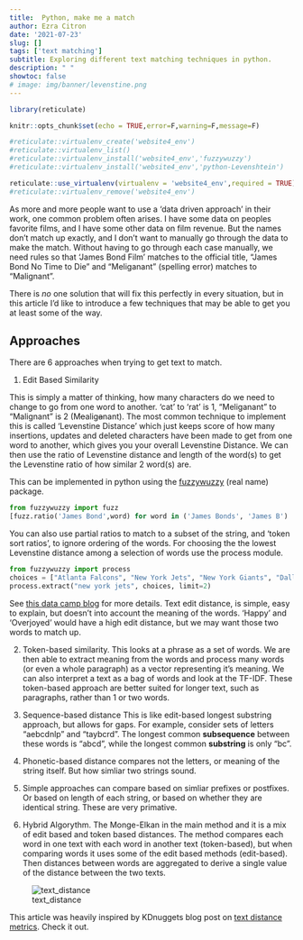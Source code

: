 ```yaml
---
title:  Python, make me a match
author: Ezra Citron
date: '2021-07-23'
slug: []
tags: ['text matching']
subtitle: Exploring different text matching techniques in python.
description: " "
showtoc: false
# image: img/banner/levenstine.png
---
```

```r
library(reticulate)

knitr::opts_chunk$set(echo = TRUE,error=F,warning=F,message=F)

#reticulate::virtualenv_create('website4_env')
#reticulate::virtualenv_list()
#reticulate::virtualenv_install('website4_env','fuzzywuzzy')
#reticulate::virtualenv_install('website4_env','python-Levenshtein')

reticulate::use_virtualenv(virtualenv = 'website4_env',required = TRUE)
#reticulate::virtualenv_remove('website4_env')

```

As more and more people want to use a 'data driven approach' in their work, one common problem often arises. 
I have some data on peoples favorite films, and I have some other data on film revenue. But the names don't match up exactly, and I don't want to manually go through the data to make the match. Without having to go through each case manually, we need rules so that 'James Bond Film' matches to the official title, "James Bond No Time to Die " and "Meliganant" (spelling error) matches to "Malignant".

There is *no* one solution that will fix this perfectly in every situation, but in this article I'd like to introduce a few techniques that may be able to get you at least some of the way.

## Approaches
There are 6 approaches when trying to get text to match. 

1. Edit Based Similarity 

This is simply a matter of thinking, how many characters do we need to change to go from one word to another. 'cat' to 'rat' is 1, "Meliganant" to "Malignant" is 2 (M~~e~~alig~~a~~nant). The most common technique to implement this is called 'Levenstine Distance' which just keeps score of how many insertions, updates and deleted characters have been made to get from one word to another, which gives you your overall Levenstine Distance. We can then use the ratio of Levenstine distance and length of the word(s) to get the Levenstine ratio of how similar 2 word(s) are. 

This can be implemented in python using the [fuzzywuzzy](https://pypi.org/project/fuzzywuzzy/) (real name) package.  


```python
from fuzzywuzzy import fuzz
[fuzz.ratio('James Bond',word) for word in ('James Bonds', 'James B')  ]
```

You can also use partial ratios to match to a subset of the string, and 'token sort ratios', to ignore ordering of the words. For choosing the the lowest Levenstine distance among a selection of words use the process module.  
```python
from fuzzywuzzy import process
choices = ["Atlanta Falcons", "New York Jets", "New York Giants", "Dallas Cowboys"]
process.extract("new york jets", choices, limit=2)
```
 
See [this data camp blog](https://www.datacamp.com/community/tutorials/fuzzy-string-python) for more details.
 Text edit distance, is simple, easy to explain, but doesn't into account the meaning of the words. 'Happy' and 'Overjoyed' would have a high edit distance, but we may want those two words to match up.

2. Token-based similarity. This looks at a phrase as a set of words. We are then able to extract meaning from the words and process many words (or even a whole paragraph) as a vector representing it's meaning. We can also interpret a text as a bag of words and look at the TF-IDF. These token-based approach are better suited for longer text, such as paragraphs, rather than 1 or two words. 

3. Sequence-based distance
This is like edit-based longest substring approach, but allows for gaps. For example, consider sets of letters “aebcdnlp” and “taybcrd”. The longest common **subsequence** between these words is “abcd”, while the longest common **substring** is only “bc”. 

4. Phonetic-based distance compares not the letters, or meaning of the string itself. But how simliar two strings sound.

5. Simple approaches can compare based on simliar prefixes or postfixes. Or based on length of each string, or based on whether they are identical string. These are very primative. 

6. Hybrid Algorythm.  The Monge-Elkan in the main method and it is a mix of edit based and token based distances. The method compares each word in one text with each word in another text (token-based), but when comparing words it uses some of the edit based methods (edit-based). Then distances between words are aggregated to derive a single value of the distance between the two texts.

![text_distance](text-distance-infographics.png)

This article was heavily inspired by KDnuggets blog post on [text distance metrics](https://www.kdnuggets.com/2019/01/comparison-text-distance-metrics.html). Check it out.
